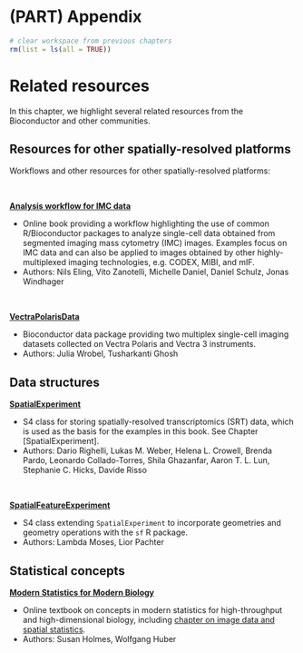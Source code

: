 # (PART) Appendix {-}

```r
# clear workspace from previous chapters
rm(list = ls(all = TRUE))
```


# Related resources

In this chapter, we highlight several related resources from the Bioconductor and other communities.



## Resources for other spatially-resolved platforms

Workflows and other resources for other spatially-resolved platforms:

\

[**Analysis workflow for IMC data**](https://bodenmillergroup.github.io/IMCDataAnalysis/)

- Online book providing a workflow highlighting the use of common R/Bioconductor packages to analyze single-cell data obtained from segmented imaging mass cytometry (IMC) images. Examples focus on IMC data and can also be applied to images obtained by other highly-multiplexed imaging technologies, e.g. CODEX, MIBI, and mIF.
- Authors: Nils Eling, Vito Zanotelli, Michelle Daniel, Daniel Schulz, Jonas Windhager

\

[**VectraPolarisData**](https://bioconductor.org/packages/VectraPolarisData)

- Bioconductor data package providing two multiplex single-cell imaging datasets collected on Vectra Polaris and Vectra 3 instruments.
- Authors: Julia Wrobel, Tusharkanti Ghosh



## Data structures

[**SpatialExperiment**](https://bioconductor.org/packages/SpatialExperiment)

- S4 class for storing spatially-resolved transcriptomics (SRT) data, which is used as the basis for the examples in this book. See Chapter [SpatialExperiment].
- Authors: Dario Righelli, Lukas M. Weber, Helena L. Crowell, Brenda Pardo, Leonardo Collado-Torres, Shila Ghazanfar, Aaron T. L. Lun, Stephanie C. Hicks, Davide Risso

\

[**SpatialFeatureExperiment**](https://github.com/pachterlab/SpatialFeatureExperiment)

- S4 class extending `SpatialExperiment` to incorporate geometries and geometry operations with the `sf` R package.
- Authors: Lambda Moses, Lior Pachter



## Statistical concepts

[**Modern Statistics for Modern Biology**](https://www.huber.embl.de//msmb/index.html)

- Online textbook on concepts in modern statistics for high-throughput and high-dimensional biology, including [chapter on image data and spatial statistics](https://www.huber.embl.de//msmb/Chap-Images.html).
- Authors: Susan Holmes, Wolfgang Huber


